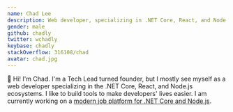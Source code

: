 ```yaml
---
name: Chad Lee
description: Web developer, specializing in .NET Core, React, and Node.js.
gender: male
github: chadly
twitter: wchadly
keybase: chadly
stackOverflow: 316108/chad
avatar: chad.jpg
---
```


👋 Hi! I'm Chad. I'm a Tech Lead turned founder, but I mostly see myself as a web developer specializing in the .NET Core, React, and Node.js ecosystems. I like to build tools to make developers' lives easier. I am currently working on a [modern job platform for .NET Core and Node.js](https://www.runly.io/).
